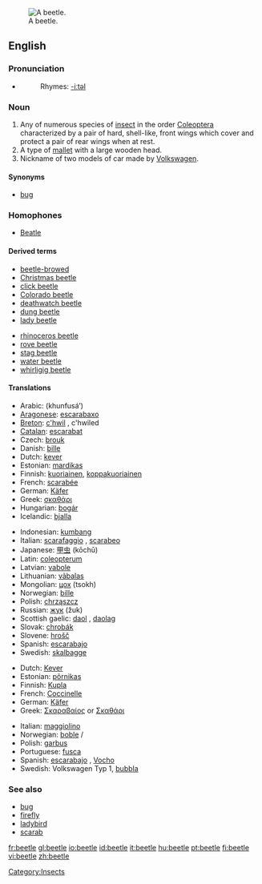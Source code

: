 {{wikipedia|dab=beetle (disambiguation)|beetle}}
[[Image:Goliath beetle.jpg|thumb|right|A beetle.]]
==English==

===Pronunciation===
*{{audio|en-us-beetle.ogg|Audio (US)}}
*:Rhymes: [[Rhymes:English:-iːtəl|-iːtəl]]

===Noun===
{{wikipedia}}
{{en-noun}}

# Any of numerous species of [[insect]] in the order [[Coleoptera]] characterized by a pair of hard, shell-like, front wings which cover and protect a pair of rear wings when at rest.
# A type of [[mallet]] with a large wooden head.
# <!--capitalised?-->Nickname of two models of car made by [[w:Volkswagen|Volkswagen]].

====Synonyms====
*[[bug]]<!--capitalised in car sense?--> {{italbrac|U.S. colloquial}}

===Homophones===
*[[Beatle]]

====Derived terms====
{{rfc-level|Derived terms at L4+ not in L3 POS section (AutoFormat would have corrected level of Homophones)}}
{{top}}
*[[beetle-browed]]
*[[Christmas beetle]]
*[[click beetle]]
*[[Colorado beetle]]
*[[deathwatch beetle]]
*[[dung beetle]]
*[[lady beetle]]
{{mid}}
*[[rhinoceros beetle]]
*[[rove beetle]]
*[[stag beetle]]
*[[water beetle]]
*[[whirligig beetle]]
{{bottom}}

====Translations====
{{trans-top|insect}}
*Arabic: {{ARchar|[[خنفساء]]}} (khunfusá’) {{m}}
*[[Aragonese]]: [[escarabaxo]] {{m}}
*[[Breton]]: [[c'hwil]] {{m}}, c'hwiled {{p}}
*[[Catalan]]: [[escarabat]] {{m}}
*Czech: [[brouk]] {{m}}
*Danish: [[bille]] {{g|Danish}}
*Dutch: [[kever]] {{m}}
*Estonian: [[mardikas]]
*Finnish: [[kuoriainen]], [[koppakuoriainen]]
*French: [[scarabée]] {{m}}
*German: [[Käfer]] {{m}}
*Greek: [[σκαθάρι]] {{n}}
*Hungarian: [[bogár]]
*Icelandic: [[bjalla]] {{f}}
{{trans-mid}}
*Indonesian: [[kumbang]]
*Italian: [[scarafaggio]] {{m}}, [[scarabeo]] {{m}}
*Japanese: [[甲虫]] (kōchū)
*Latin: [[coleopterum]] {{n}}
*Latvian: [[vabole]] {{f}}
*Lithuanian: [[vãbalas]] {{g|Lithuanian}}
*Mongolian: [[цох]] (tsokh)
*Norwegian: [[bille]] {{m}}
*Polish: [[chrząszcz]] {{m}}
*Russian: [[жук]] (žuk) {{m}}
*Scottish gaelic: [[daol]] {{m}}, [[daolag]] {{f}}
*Slovak: [[chrobák]] {{m}}
*Slovene: [[hrošč]] {{m}}
*Spanish: [[escarabajo]] {{m}}
*Swedish: [[skalbagge]] {{c}}
{{trans-bottom}}

{{trans-top|mallet}}
{{trans-mid}}
{{trans-bottom}}

{{trans-top|Volkswagen car}}
*Dutch: [[Kever]] {{m}}
*Estonian: [[põrnikas]]
*Finnish: [[Kupla]]
*French: [[Coccinelle]] {{f}}
*German: [[Käfer]] {{m}}
*Greek: [[Σκαραβαίος]] {{m}} or [[Σκαθάρι]]
{{trans-mid}}
*Italian: [[maggiolino]] {{m}}
*Norwegian: [[boble]] {{m}}/{{f}}
*Polish: [[garbus]] {{m}}
*Portuguese: [[fusca]] {{italbrac|Brazil}} {{f}}
*Spanish: [[escarabajo]] {{m}}, [[Vocho]] {{m}} {{italbrac|Mexico}}
*Swedish: Volkswagen Typ 1, [[bubbla]] {{c}} <!--"bubbla" to be confirmed-->
{{trans-bottom}}

===See also===
*[[bug]]
*[[firefly]]
*[[ladybird]]
*[[scarab]]

[[Category:Insects]]

[[fr:beetle]]
[[gl:beetle]]
[[io:beetle]]
[[id:beetle]]
[[it:beetle]]
[[hu:beetle]]
[[pt:beetle]]
[[fi:beetle]]
[[vi:beetle]]
[[zh:beetle]]